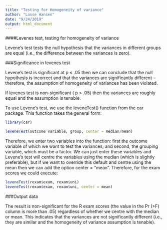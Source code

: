```yaml
---
title: "Testing for Homogeneity of variance"
author: "Lasse Hansen"
date: "9/24/2019"
output: html_document
---
```


####Levenes test, testing for homogeneity of variance

Levene’s test tests the null hypothesis that the variances in different groups are equal (i.e., the difference between the variances is zero).

###Significance in levenes test

Levene’s test is significant at p ≤ .05 then we can conclude that the null hypothesis is incorrect and that the variances are significantly different – therefore, the assumption of homogeneity of variances has been violated. 

If levenes test is non-significant ( p > .05) then the variances are roughly equal and the assumption
is tenable.

To use Levene’s test, we use the leveneTest() function from the car package. This function
takes the general form:

```r
library(car)
```

```r
leveneTest(outcome variable, group, center = median/mean)
```

Therefore, we enter two variables into the function: first the outcome variable of which we want to test the variances; and second, the grouping variable, which must be a factor. We can just enter these variables and Levene’s test will centre the variables using the median (which is slightly preferable), but if we want to override this default and centre using the mean then we can add the option center = “mean”. Therefore, for the exam scores we could execute:

```r
leveneTest(rexam$exam, rexam$uni)
leveneTest(rexam$exam, rexam$uni, center = mean)
```

###Output data

The result is non-significant for the R exam scores (the value in the Pr (>F) column is more than .05) regardless of whether we centre with the median or mean. This indicates that the variances are not significantly different (i.e., they are similar and the homogeneity of variance assumption is tenable).
